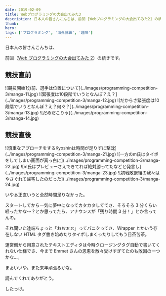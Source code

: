 ```yaml
---
date: 2019-02-09
title: Webプログラミングの大会出てみた3
description: 日本人の皆さんこんちは、前回 [Webプログラミングの大会出てみた2] の続きです。
thumb:
hero:
tags: ['プログラミング', '海外就職', '趣味']
---
```


日本人の皆さんこんちは、

前回（[Web プログラミングの大会出てみた 2](../../blog/programming-competition-2 '前回の記事')）の続きです。

## 競技直前

<div>
  ![競技開始1分前、選手は位置について](../images/programming-competition-3/manga-11.jpg)
  ![緊張度は10段階でいうとなんぼ？え？](../images/programming-competition-3/manga-12.jpg)
  ![だからさ緊張度は10段階でいうとなんぼ？え？何々？](../images/programming-competition-3/manga-13.jpg)
  ![だめだこりゃ](../images/programming-competition-3/manga-14.jpg)
</div>

## 競技直後

<div>
  ![慎重なアプローチをするKyoshinは時間が足りずに撃沈](../images/programming-competition-3/manga-21.jpg)
  ![一方のm氏はタイポをしてしまい画面が真っ白に](../images/programming-competition-3/manga-22.jpg)
  ![m氏はプレビューさえできてれば絶対勝ってたなどと発言し](../images/programming-competition-3/manga-23.jpg)
  ![初戦敗退組の我々はやさぐれて帰宅したのだった](../images/programming-competition-3/manga-24.jpg)
</div>

いやぁ正直いうと全然時間足りなかった。

スタートしてから一気に夢中になってカタカタしててさ、そろそろ 3 分くらい経ったかな〜？とか思ってたら、アナウンスが「残り時間 3 分！」とか言ってんの。

それ聞いた途端ちょっと「おおぉぉ」ってパニクってさ、Wrapper とかいう存在しない HTML タグ書き始めたりタイポしまくったりしてもう目茶苦茶。

運営側から用意されたテキストエディタは今時クロージングタグ自動で書いてくれない仕様でさ、今まで Emmet さんの恩恵を散々受けすぎてたのも敗因の一つかな…。

まぁいいや。また来年頑張るかな。

読んでくれてありがとう。

したっけ。
